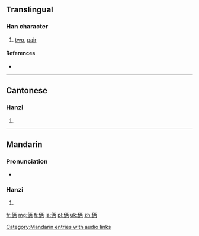 {{also|倆}}
==Translingual==

===Han character===
{{Han char|rn=9|rad=人|as=07|sn=9|four=|canj=人一人月 (OMOB)}}

# [[two]], [[pair]]

====References====
* {{Han ref|kx=0106.041|hdz=10158.030|uh=4FE9|ud=20457}}

----

==Cantonese==

===Hanzi===
{{yue-hanzi|jyut=|y=leung5|tra=倆}}

# {{defn|lang=yue|sort=人07}}

----

==Mandarin==

===Pronunciation===
* {{audio|zh-liǎ.ogg|audio}}

===Hanzi===
{{cmn-hanzi|tra=倆|pin=[[liǎ]] ([[lia3]])|wg=lia<sup>3</sup>}}

# {{defn|lang=cmn|sort=人07}}

[[Category:Mandarin entries with audio links]]

[[fr:俩]]
[[mg:俩]]
[[fj:俩]]
[[ja:俩]]
[[pl:俩]]
[[uk:俩]]
[[zh:俩]]